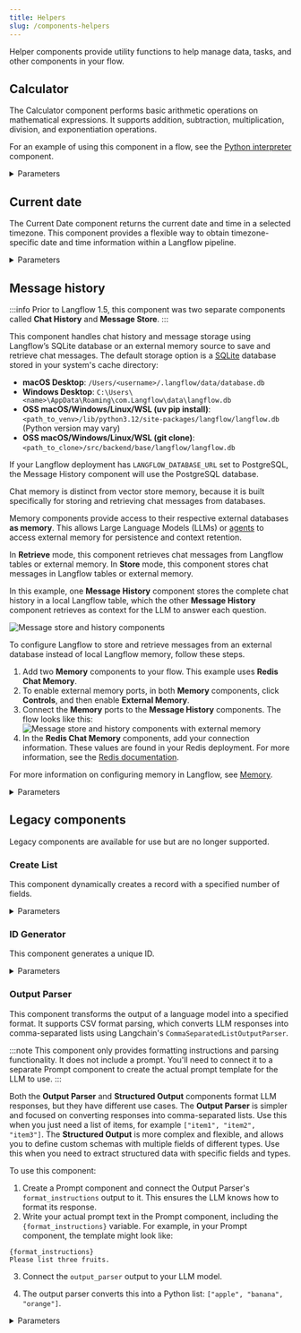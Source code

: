 ```yaml
---
title: Helpers
slug: /components-helpers
---
```



Helper components provide utility functions to help manage data, tasks, and other components in your flow.

## Calculator

The Calculator component performs basic arithmetic operations on mathematical expressions. It supports addition, subtraction, multiplication, division, and exponentiation operations.

For an example of using this component in a flow, see the [Python interpreter](/components-processing#python-interpreter) component.

<details>
<summary>Parameters</summary>

| Name | Type | Description |
|------|------|-------------|
| expression | String | The arithmetic expression to evaluate, such as `4*4*(33/22)+12-20`. |

**Outputs**

| Name | Type | Description |
|------|------|-------------|
| result | Data | The calculation result as a Data object containing the evaluated expression. |

</details>

## Current date

The Current Date component returns the current date and time in a selected timezone. This component provides a flexible way to obtain timezone-specific date and time information within a Langflow pipeline.

<details>
<summary>Parameters</summary>

**Inputs**

| Name | Type | Description |
|------|------|-------------|
| timezone | String | The timezone for the current date and time. |

**Outputs**

| Name | Type | Description |
|------|------|-------------|
| current_date | String | The resulting current date and time in the selected timezone. |

</details>

## Message history

:::info
Prior to Langflow 1.5, this component was two separate components called **Chat History** and **Message Store**.
:::

This component handles chat history and message storage using Langflow’s SQLite database or an external memory source to save and retrieve chat messages. The default storage option is a [SQLite](https://www.sqlite.org/) database stored in your system's cache directory:

- **macOS Desktop**: `/Users/<username>/.langflow/data/database.db`
- **Windows Desktop**: `C:\Users\<name>\AppData\Roaming\com.Langflow\data\langflow.db`
- **OSS macOS/Windows/Linux/WSL (uv pip install)**: `<path_to_venv>/lib/python3.12/site-packages/langflow/langflow.db` (Python version may vary)
- **OSS macOS/Windows/Linux/WSL (git clone)**: `<path_to_clone>/src/backend/base/langflow/langflow.db`

If your Langflow deployment has `LANGFLOW_DATABASE_URL` set to PostgreSQL, the Message History component will use the PostgreSQL database.

Chat memory is distinct from vector store memory, because it is built specifically for storing and retrieving chat messages from databases.

Memory components provide access to their respective external databases **as memory**. This allows Large Language Models (LLMs) or [agents](/agents) to access external memory for persistence and context retention.

In **Retrieve** mode, this component retrieves chat messages from Langflow tables or external memory.
In **Store** mode, this component stores chat messages in Langflow tables or external memory.

In this example, one **Message History** component stores the complete chat history in a local Langflow table, which the other **Message History** component retrieves as context for the LLM to answer each question.

![Message store and history components](/img/component-message-history-message-store.png)

To configure Langflow to store and retrieve messages from an external database instead of local Langflow memory, follow these steps.

1. Add two **Memory** components to your flow.
This example uses **Redis Chat Memory**.
2. To enable external memory ports, in both **Memory** components, click <Icon name="SlidersHorizontal" aria-hidden="true"/> **Controls**, and then enable **External Memory**.
3. Connect the **Memory** ports to the **Message History** components.
The flow looks like this:
![Message store and history components with external memory](/img/component-message-history-external-memory.png)
4. In the **Redis Chat Memory** components, add your connection information. These values are found in your Redis deployment. For more information, see the [Redis documentation](https://redis.io/docs/latest/).

For more information on configuring memory in Langflow, see [Memory](/memory).

<details>
<summary>Parameters</summary>

**Inputs**
| Name | Type | Description |
|------|------|-------------|
| memory | Memory | Retrieve messages from an external memory. If empty, the Langflow tables are used. |
| sender | String | Filter by sender type. |
| sender_name | String | Filter by sender name. |
| n_messages | Integer | The number of messages to retrieve. |
| session_id | String | The session ID of the chat. If empty, the current session ID parameter is used. |
| order | String | The order of the messages. |
| template | String | The template to use for formatting the data. It can contain the keys `{text}`, `{sender}` or any other key in the message data. |

**Outputs**
| Name | Type | Description |
|------|------|-------------|
| messages | Data | The retrieved messages as Data objects. |
| messages_text | Message | The retrieved messages formatted as text. |
| dataframe | DataFrame | A DataFrame containing the message data. |

</details>

## Legacy components

Legacy components are available for use but are no longer supported.

### Create List

This component dynamically creates a record with a specified number of fields.

<details>
<summary>Parameters</summary>

**Inputs**

| Name | Type | Description |
|------|------|-------------|
| n_fields | Integer | The number of fields to be added to the record. |
| text_key | String | The key used as text. |

**Outputs**

| Name | Type | Description |
|------|------|-------------|
| list | List | The dynamically created list with the specified number of fields. |

</details>

### ID Generator

This component generates a unique ID.

<details>
<summary>Parameters</summary>

**Inputs**

| Name | Type | Description |
|------|------|-------------|
| unique_id | String | The generated unique ID. |

**Outputs**

| Name | Type | Description |
|------|------|-------------|
| id | String | The generated unique ID. |

</details>

### Output Parser

This component transforms the output of a language model into a specified format. It supports CSV format parsing, which converts LLM responses into comma-separated lists using Langchain's `CommaSeparatedListOutputParser`.

:::note
This component only provides formatting instructions and parsing functionality. It does not include a prompt. You'll need to connect it to a separate Prompt component to create the actual prompt template for the LLM to use.
:::

Both the **Output Parser** and **Structured Output** components format LLM responses, but they have different use cases.
The **Output Parser** is simpler and focused on converting responses into comma-separated lists. Use this when you just need a list of items, for example `["item1", "item2", "item3"]`.
The **Structured Output** is more complex and flexible, and allows you to define custom schemas with multiple fields of different types. Use this when you need to extract structured data with specific fields and types.

To use this component:

1. Create a Prompt component and connect the Output Parser's `format_instructions` output to it. This ensures the LLM knows how to format its response.
2. Write your actual prompt text in the Prompt component, including the `{format_instructions}` variable.
For example, in your Prompt component, the template might look like:
```
{format_instructions}
Please list three fruits.
```
3. Connect the `output_parser` output to your LLM model.

4. The output parser converts this into a Python list: `["apple", "banana", "orange"]`.

<details>
<summary>Parameters</summary>

**Inputs**

| Name | Type | Description |
|------|------|-------------|
| parser_type | String | The parser type. Currently supports "CSV". |

**Outputs**

| Name | Type | Description |
|------|------|-------------|
| format_instructions | String | Pass to a prompt template to include formatting instructions for LLM responses. |
| output_parser | Parser | The constructed output parser that can be used to parse LLM responses. |

</details>
